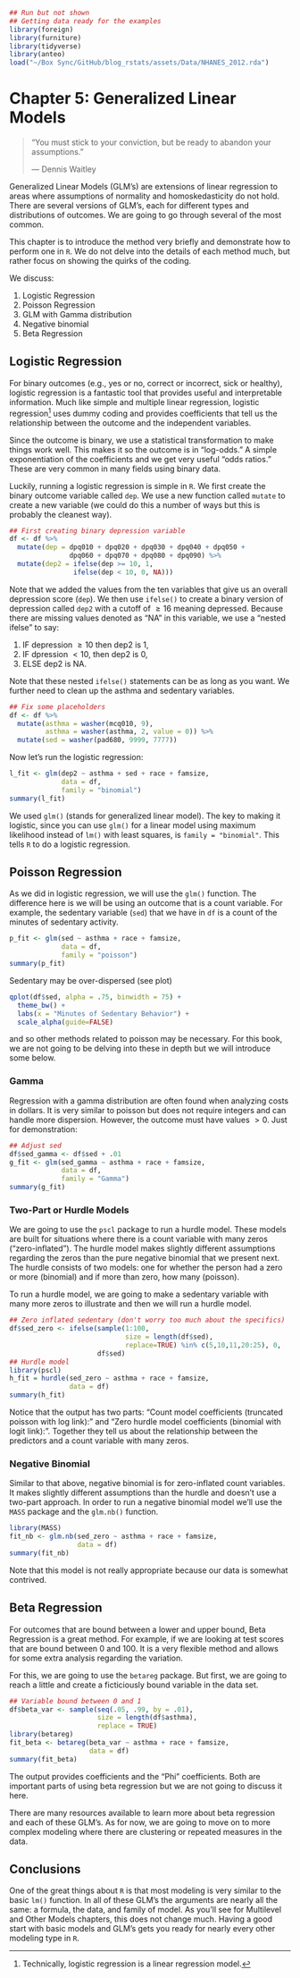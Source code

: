 

```r
## Run but not shown
## Getting data ready for the examples
library(foreign)
library(furniture)
library(tidyverse)
library(anteo)
load("~/Box Sync/GitHub/blog_rstats/assets/Data/NHANES_2012.rda")
```


# Chapter 5: Generalized Linear Models {-}

> "You must stick to your conviction, but be ready to abandon your assumptions."
>
> --- Dennis Waitley

Generalized Linear Models (GLM's) are extensions of linear regression to areas where assumptions of normality and homoskedasticity do not hold. There are several versions of GLM's, each for different types and distributions of outcomes. We are going to go through several of the most common. 

This chapter is to introduce the method very briefly and demonstrate how to perform one in `R`. We do not delve into the details of each method much, but rather focus on showing the quirks of the coding.

We discuss:

1. Logistic Regression
2. Poisson Regression
3. GLM with Gamma distribution
4. Negative binomial
5. Beta Regression

## Logistic Regression {-}

For binary outcomes (e.g., yes or no, correct or incorrect, sick or healthy), logistic regression is a fantastic tool that provides useful and interpretable information. Much like simple and multiple linear regression, logistic regression[^logistic] uses dummy coding and provides coefficients that tell us the relationship between the outcome and the independent variables.

Since the outcome is binary, we use a statistical transformation to make things work well. This makes it so the outcome is in "log-odds." A simple exponentiation of the coefficients and we get very useful "odds ratios." These are very common in many fields using binary data.

Luckily, running a logistic regression is simple in `R`. We first create the binary outcome variable called `dep`. We use a new function called `mutate` to create a new variable (we could do this a number of ways but this is probably the cleanest way).

```r
## First creating binary depression variable
df <- df %>%
  mutate(dep = dpq010 + dpq020 + dpq030 + dpq040 + dpq050 +
               dpq060 + dpq070 + dpq080 + dpq090) %>%
  mutate(dep2 = ifelse(dep >= 10, 1,
                ifelse(dep < 10, 0, NA)))
```
Note that we added the values from the ten variables that give us an overall depression score (`dep`). We then use `ifelse()` to create a binary version of depression called `dep2` with a cutoff of $\geq 16$ meaning depressed. Because there are missing values denoted as "NA" in this variable, we use a "nested ifelse" to say:

1. IF depression $\geq 10$ then dep2 is 1, 
2. IF dpression $< 10$, then dep2 is 0, 
3. ELSE dep2 is NA.

Note that these nested `ifelse()` statements can be as long as you want. We further need to clean up the asthma and sedentary variables.
```r
## Fix some placeholders
df <- df %>%
  mutate(asthma = washer(mcq010, 9),
         asthma = washer(asthma, 2, value = 0)) %>%
  mutate(sed = washer(pad680, 9999, 7777))
```

Now let's run the logistic regression:
```r
l_fit <- glm(dep2 ~ asthma + sed + race + famsize,
             data = df,
             family = "binomial")
summary(l_fit)
```

We used `glm()` (stands for generalized linear model). The key to making it logistic, since you can use `glm()` for a linear model using maximum likelihood instead of `lm()` with least squares, is `family = "binomial"`. This tells `R` to do a logistic regression.


## Poisson Regression {-}

As we did in logistic regression, we will use the `glm()` function. The difference here is we will be using an outcome that is a count variable. For example, the sedentary variable (`sed`) that we have in `df` is a count of the minutes of sedentary activity.

```r
p_fit <- glm(sed ~ asthma + race + famsize,
             data = df,
             family = "poisson")
summary(p_fit)
```

Sedentary may be over-dispersed (see plot)
```r
qplot(df$sed, alpha = .75, binwidth = 75) + 
  theme_bw() +
  labs(x = "Minutes of Sedentary Behavior") +
  scale_alpha(guide=FALSE)
```
and so other methods related to poisson may be necessary. For this book, we are not going to be delving into these in depth but we will introduce some below.


### Gamma {-}

Regression with a gamma distribution are often found when analyzing costs in dollars. It is very similar to poisson but does not require integers and can handle more dispersion. However, the outcome must have values $> 0$. Just for demonstration:
```r
## Adjust sed
df$sed_gamma <- df$sed + .01
g_fit <- glm(sed_gamma ~ asthma + race + famsize,
             data = df,
             family = "Gamma")
summary(g_fit)
```

### Two-Part or Hurdle Models {-}

We are going to use the `pscl` package to run a hurdle model. These models are built for situations where there is a count variable with many zeros ("zero-inflated"). The hurdle model makes slightly different assumptions regarding the zeros than the pure negative binomial that we present next. The hurdle consists of two models: one for whether the person had a zero or more (binomial) and if more than zero, how many (poisson).

To run a hurdle model, we are going to make a sedentary variable with many more zeros to illustrate and then we will run a hurdle model.
```r
## Zero inflated sedentary (don't worry too much about the specifics)
df$sed_zero <- ifelse(sample(1:100, 
                             size = length(df$sed), 
                             replace=TRUE) %in% c(5,10,11,20:25), 0, 
                      df$sed)
## Hurdle model
library(pscl)
h_fit = hurdle(sed_zero ~ asthma + race + famsize,
               data = df)
summary(h_fit)
```
Notice that the output has two parts: "Count model coefficients (truncated poisson with log link):" and "Zero hurdle model coefficients (binomial with logit link):". Together they tell us about the relationship between the predictors and a count variable with many zeros.


### Negative Binomial {-}

Similar to that above, negative binomial is for zero-inflated count variables. It makes slightly different assumptions than the hurdle and doesn't use a two-part approach. In order to run a negative binomial model we'll use the `MASS` package and the `glm.nb()` function.
```r
library(MASS)
fit_nb <- glm.nb(sed_zero ~ asthma + race + famsize,
                 data = df)
summary(fit_nb)
```
Note that this model is not really appropriate because our data is somewhat contrived. 


## Beta Regression {-}

For outcomes that are bound between a lower and upper bound, Beta Regression is a great method. For example, if we are looking at test scores that are bound between 0 and 100. It is a very flexible method and allows for some extra analysis regarding the variation. 

For this, we are going to use the `betareg` package. But first, we are going to reach a little and create a ficticiously bound variable in the data set.
```r
## Variable bound between 0 and 1
df$beta_var <- sample(seq(.05, .99, by = .01), 
                      size = length(df$asthma),
                      replace = TRUE)
library(betareg)
fit_beta <- betareg(beta_var ~ asthma + race + famsize,
                    data = df)
summary(fit_beta)
```

The output provides coefficients and the "Phi" coefficients. Both are important parts of using beta regression but we are not going to discuss it here. 

There are many resources available to learn more about beta regression and each of these GLM's. As for now, we are going to move on to more complex modeling where there are clustering or repeated measures in the data. 


## Conclusions {-}

One of the great things about `R` is that most modeling is very similar to the basic `lm()` function. In all of these GLM's the arguments are nearly all the same: a formula, the data, and family of model. As you'll see for Multilevel and Other Models chapters, this does not change much. Having a good start with basic models and GLM's gets you ready for nearly every other modeling type in `R`.


[^logistic]: Technically, logistic regression is a linear regression model.
